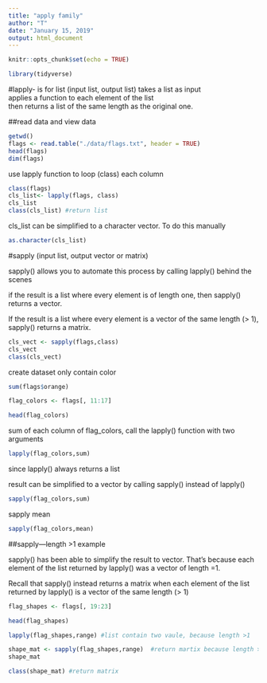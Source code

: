 ```yaml
---
title: "apply family"
author: "T"
date: "January 15, 2019"
output: html_document
---
```


```r
knitr::opts_chunk$set(echo = TRUE)
```

```r
library(tidyverse)
```

#lapply- is for list (input list, output list)
takes a list as input\
applies a function to each element of the list\
then returns a list of the same length as the original one.\
 
##read data and view data
```r
getwd()
flags <- read.table("./data/flags.txt", header = TRUE)
head(flags)
dim(flags)

```

use lapply function to loop (class) each column

```r
class(flags)
cls_list<- lapply(flags, class) 
cls_list
class(cls_list) #return list

```
cls_list can be simplified to a character vector. To do this manually\

```r
as.character(cls_list)
```

#sapply (input list, output vector or matrix)

sapply() allows you to automate this process by calling lapply() behind the scenes\

if the result is a list where every element is of length
one, then sapply() returns a vector.\

If the result is a list where
every element is a vector of the same length (> 1), sapply() returns a matrix.\

```r
cls_vect <- sapply(flags,class)
cls_vect
class(cls_vect)
```

create dataset only contain color
```r
sum(flags$orange)

flag_colors <- flags[, 11:17]

head(flag_colors)
```
sum of each column of flag_colors, call the lapply() function with two arguments\

```r
lapply(flag_colors,sum)
```
since lapply() always returns a list\

result can be simplified to a vector by calling sapply() instead of lapply()\

```r
sapply(flag_colors,sum)
```
sapply mean

```r
sapply(flag_colors,mean)
```
##sapply---length >1 example

sapply() has been able to simplify the result to vector. That's because each element of the list returned by lapply() was a vector of length =1.\

Recall that sapply() instead returns a matrix when each element of the list returned by lapply() is a vector of the same length (> 1)\

```r
flag_shapes <- flags[, 19:23]

head(flag_shapes)

lapply(flag_shapes,range) #list contain two vaule, because length >1

shape_mat <- sapply(flag_shapes,range)  #return martix because length >1
shape_mat

class(shape_mat) #return matrix
```

